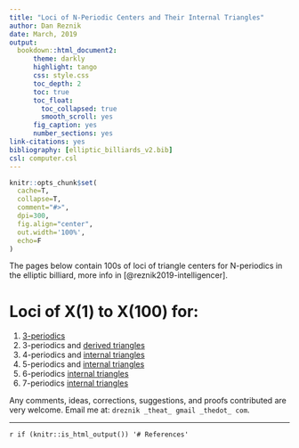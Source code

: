 ```yaml
--- 
title: "Loci of N-Periodic Centers and Their Internal Triangles"
author: Dan Reznik
date: March, 2019
output:
  bookdown::html_document2:
      theme: darkly
      highlight: tango
      css: style.css
      toc_depth: 2
      toc: true
      toc_float:
        toc_collapsed: true
        smooth_scroll: yes
      fig_caption: yes
      number_sections: yes
link-citations: yes
bibliography: [elliptic_billiards_v2.bib]
csl: computer.csl
---
```


```r
knitr::opts_chunk$set(
  cache=T,
  collapse=T,
  comment="#>",
  dpi=300,
  fig.align="center",
  out.width='100%',
  echo=F
)
```

The pages below contain 100s of loci of triangle centers for N-periodics in the elliptic billiard, more info in [@reznik2019-intelligencer].

# Loci of X(1) to X(100) for:

1. [3-periodics](loci.html)
1. 3-periodics and [derived triangles](loci_6tri.html)
1. 4-periodics and [internal triangles](loci_quad_auto.html)
1. 5-periodics and [internal triangles](loci_pent_auto.html)
1. 6-periodics [internal triangles](loci_hex_auto.html)
1. 7-periodics [internal triangles](loci_hept_auto.html)

Any comments, ideas, corrections, suggestions, and proofs contributed are very welcome. Email me at: `dreznik _theat_ gmail _thedot_ com`.

***

`r if (knitr::is_html_output()) '# References'`
